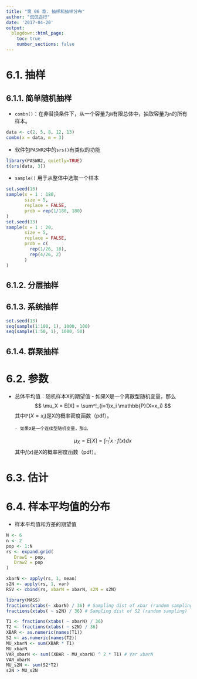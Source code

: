```yaml
---
title: "第 06 章. 抽样和抽样分布"
author: "侃侃迩行"
date: '2017-04-20'
output:
  blogdown::html_page:
    toc: true
    number_sections: false
---
```


# 6.1. 抽样{#sampling}
## 6.1.1. 简单随机抽样{#simple-random-sampling}
- `combn()`：在非替换条件下，从一个容量为`N`有限总体中，抽取容量为`n`的所有样本。

```r
data <- c(2, 5, 8, 12, 13)
combn(x = data, m = 3)
```

- 软件包`PASWR2`中的`srs()`有类似的功能

```r
library(PASWR2, quietly=TRUE)
t(srs(data, 3))
```
- `sample()` 用于从整体中选取一个样本
```r
set.seed(13)
sample(x = 1 : 180,
       size = 5,
       replace = FALSE,
       prob = rep(1/180, 180)
)
set.seed(13)
sample(x = 1 : 20,
       size = 5,
       replace = FALSE,
       prob = c(
         rep(1/26, 18),
         rep(4/26, 2)
       )
)
```
## 6.1.2. 分层抽样 {#stratified-sampling}
## 6.1.3. 系统抽样 {#systematic-sampling}
```r
set.seed(13)
seq(sample(1:100, 1), 1000, 100)
seq(sample(1:50, 1), 1000, 50)
```
## 6.1.4. 群聚抽样 {#cluster-sampling}

# 6.2. 参数{#parameter}

- 总体平均值：随机样本X的期望值
      - 如果X是一个离散型随机变量，那么
$$
\mu_X = E[X] = \sum^!_{i=1}x_i \mathbb{P}(X=x_i)
$$
其中$\mathbb{P}(X=x_i)$是X的概率密度函数（pdf）。

      - 如果X是一个连续型随机变量，那么
$$
\mu_X = E[X] = \int^!_{''!}x \cdot f(x)dx
$$
其中$f(x)$是X的概率密度函数（pdf）。

# 6.3. 估计{#estimators}
# 6.4. 样本平均值的分布{#sampling-distribution}

- 样本平均值和方差的期望值

```r
N <- 6
n <- 2
pop <- 1:N
rs <- expand.grid(
   Draw1 = pop,
   Draw2 = pop
)

xbarN <- apply(rs, 1, mean)
s2N <- apply(rs, 1, var)
RSV <- cbind(rs, xbarN = xbarN, s2N = s2N)

library(MASS)
fractions(xtabs(~ xbarN) / 36) # Sampling dist of xbar (random sampling)
fractions(xtabs( ~ s2N) / 36) # Sampling dist of S2 (random sampling)
```


```r
T1 <- fractions(xtabs( ~ xbarN) / 36)
T2 <- fractions(xtabs( ~ s2N) / 36)
XBAR <- as.numeric(names(T1))
S2 <- as.numeric(names(T2))
MU_xbarN <- sum(XBAR * T1)
MU_xbarN
VAR_xbarN <- sum((XBAR - MU_xbarN) ^ 2 * T1) # Var xbarN
VAR_xbarN
MU_s2N <- sum(S2*T2)
s2N > MU_s2N
```
